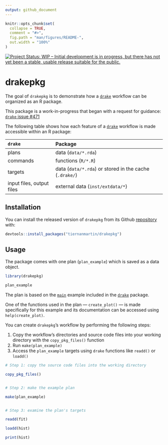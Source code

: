 ```yaml
---
output: github_document
---
```


<!-- README.md is generated from README.Rmd. Please edit that file -->

```r
knitr::opts_chunk$set(
  collapse = TRUE,
  comment = "#>",
  fig.path = "man/figures/README-",
  out.width = "100%"
)
```

[![Project Status: WIP – Initial development is in progress, but there has not yet been a stable, usable release suitable for the public.](http://www.repostatus.org/badges/latest/wip.svg)](http://www.repostatus.org/#wip)

# drakepkg

The goal of `drakepkg` is to demonstrate how a [`drake`](https://ropensci.github.io/drake/) workflow can be organized as an R package. 

This package is a work-in-progress that began with a request for guidance: [`drake` issue #471](https://github.com/ropensci/drake/issues/471)

The following table shows how each feature of a [`drake`](https://ropensci.github.io/drake/) workflow is made accessible within an R package: 

| `drake`                   | Package                                                    |
|:------------------------- |:---------------------------------------------------------- |
| plans                     | data (`data/*.rda`)                                        |
| commands                  | functions (`R/*.R`)                                        |
| targets                   | data (`data/*.rda`) or stored in the cache (`.drake/`)     |
| input files, output files | external data (`inst/extdata/*`)                           |

## Installation

You can install the released version of `drakepkg` from its Github [repository](https://github.com/tiernanmartin/drakepkg) with:

``` r
devtools::install_packages("tiernanmartin/drakepkg")
```

## Usage

The package comes with one plan (`plan_example`) which is saved as a data object.

```r
library(drakepkg)

plan_example
```

The plan is based on the [`main`](https://github.com/ropensci/drake/tree/master/inst/examples/main) example included in the [`drake`](https://ropensci.github.io/drake/) package. 

One of the functions used in the plan — `create_plot()` — is made specifically for this example and its documentation can be accessed using `help(create_plot)`.

You can create `drakepkg`'s workflow by performing the following steps:

  1. Copy the workflow's directories and source code files into your working directory with the `copy_pkg_files()` function
  2. Run `make(plan_example)`
  3. Access the `plan_example` targets using `drake` functions like `readd()` or `loadd()`


```r

# Step 1: copy the source code files into the working directory

copy_pkg_files()


# Step 2: make the example plan

make(plan_example)


# Step 3: examine the plan's targets

readd(fit)

loadd(hist)

print(hist)

```







